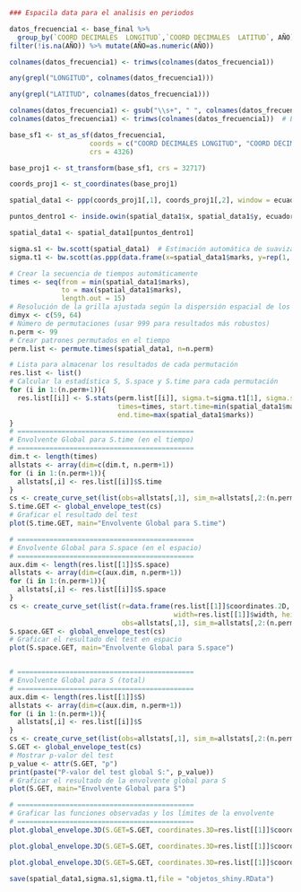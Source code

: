 ```{r}
### Espacila data para el analisis en periodos

datos_frecuencia1 <- base_final %>% 
  group_by(`COORD DECIMALES  LONGITUD`,`COORD DECIMALES  LATITUD`, AÑO) %>% 
filter(!is.na(AÑO)) %>% mutate(AÑO=as.numeric(AÑO))

colnames(datos_frecuencia1) <- trimws(colnames(datos_frecuencia1))

any(grepl("LONGITUD", colnames(datos_frecuencia1)))

any(grepl("LATITUD", colnames(datos_frecuencia1))) 

colnames(datos_frecuencia1) <- gsub("\\s+", " ", colnames(datos_frecuencia1))  # Reemplaza múltiples espacios por uno solo
colnames(datos_frecuencia1) <- trimws(colnames(datos_frecuencia1))  # Elimina espacios al inicio y fin

base_sf1 <- st_as_sf(datos_frecuencia1,
                    coords = c("COORD DECIMALES LONGITUD", "COORD DECIMALES LATITUD"),
                    crs = 4326)

base_proj1 <- st_transform(base_sf1, crs = 32717)

coords_proj1 <- st_coordinates(base_proj1)

spatial_data1 <- ppp(coords_proj1[,1], coords_proj1[,2], window = ecuador_owin, marks = datos_frecuencia1$AÑO)

puntos_dentro1 <- inside.owin(spatial_data1$x, spatial_data1$y, ecuador_owin)

spatial_data1 <- spatial_data1[puntos_dentro1]

sigma.s1 <- bw.scott(spatial_data1)  # Estimación automática de suavizamiento espacial
sigma.t1 <- bw.scott(as.ppp(data.frame(x=spatial_data1$marks, y=rep(1, length(spatial_data1$marks))), c(0, max(spatial_data1$marks), 0, 2)))

# Crear la secuencia de tiempos automáticamente
times <- seq(from = min(spatial_data1$marks),
             to = max(spatial_data1$marks),
             length.out = 15)
# Resolución de la grilla ajustada según la dispersión espacial de los datos
dimyx <- c(59, 64)
# Número de permutaciones (usar 999 para resultados más robustos)
n.perm <- 99
# Crear patrones permutados en el tiempo
perm.list <- permute.times(spatial_data1, n=n.perm)

# Lista para almacenar los resultados de cada permutación
res.list <- list()
# Calcular la estadística S, S.space y S.time para cada permutación
for (i in 1:(n.perm+1)){
  res.list[[i]] <- S.stats(perm.list[[i]], sigma.t=sigma.t1[1], sigma.s=sigma.s1[1] , dimyx=dimyx,
                           times=times, start.time=min(spatial_data1$marks),
                           end.time=max(spatial_data1$marks))
}
# ============================================
# Envolvente Global para S.time (en el tiempo)
# ============================================
dim.t <- length(times)
allstats <- array(dim=c(dim.t, n.perm+1))
for (i in 1:(n.perm+1)){
  allstats[,i] <- res.list[[i]]$S.time
}
cs <- create_curve_set(list(obs=allstats[,1], sim_m=allstats[,2:(n.perm+1)]))
S.time.GET <- global_envelope_test(cs)
# Graficar el resultado del test
plot(S.time.GET, main="Envolvente Global para S.time")

# ============================================
# Envolvente Global para S.space (en el espacio)
# ============================================
aux.dim <- length(res.list[[1]]$S.space)
allstats <- array(dim=c(aux.dim, n.perm+1))
for (i in 1:(n.perm+1)){
  allstats[,i] <- res.list[[i]]$S.space
}
cs <- create_curve_set(list(r=data.frame(res.list[[1]]$coordinates.2D,
                                         width=res.list[[1]]$width, height=res.list[[1]]$height),
                            obs=allstats[,1], sim_m=allstats[,2:(n.perm+1)]))
S.space.GET <- global_envelope_test(cs)
# Graficar el resultado del test en espacio
plot(S.space.GET, main="Envolvente Global para S.space")


# ============================================
# Envolvente Global para S (total)
# ============================================
aux.dim <- length(res.list[[1]]$S)
allstats <- array(dim=c(aux.dim, n.perm+1))
for (i in 1:(n.perm+1)){
  allstats[,i] <- res.list[[i]]$S
}
cs <- create_curve_set(list(obs=allstats[,1], sim_m=allstats[,2:(n.perm+1)]))
S.GET <- global_envelope_test(cs)
# Mostrar p-valor del test
p_value <- attr(S.GET, "p")
print(paste("P-valor del test global S:", p_value))
# Graficar el resultado de la envolvente global para S
plot(S.GET, main="Envolvente Global para S")

# ============================================
# Graficar las funciones observadas y los límites de la envolvente
# ============================================
plot.global_envelope.3D(S.GET=S.GET, coordinates.3D=res.list[[1]]$coordinates.3D, what="obs")

plot.global_envelope.3D(S.GET=S.GET, coordinates.3D=res.list[[1]]$coordinates.3D, what="hi")

plot.global_envelope.3D(S.GET=S.GET, coordinates.3D=res.list[[1]]$coordinates.3D, what="lo")

save(spatial_data1,sigma.s1,sigma.t1,file = "objetos_shiny.RData")
```



